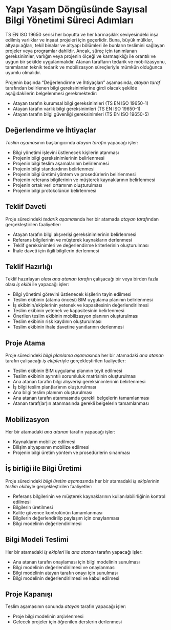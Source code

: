 # Yapı Yaşam Döngüsünde Sayısal Bilgi Yönetimi Süreci Adımları {.unnumbered}

TS EN ISO 19650 serisi her boyutta ve her karmaşıklık seviyesindeki inşa edilmiş varlıklar ve inşaat projeleri için geçerlidir. Buna, büyük mülkler, altyapı ağları, tekil binalar ve altyapı bölümleri ile bunların teslimini sağlayan projeler veya programlar dahildir. Ancak, süreç için tanımlanan gereksinimler, varlığın veya projenin ölçeği ve karmaşıklığı ile orantılı ve uygun bir şekilde uygulanmalıdır. Atanan tarafların tedarik ve mobilizasyonu, tanımlanan teknik tedarik ve mobilizasyon süreçleriyle mümkün olduğunca uyumlu olmalıdır.

Projenin başında "Değerlendirme ve İhtiyaçları" aşamasında, *atayan taraf* tarafından belirlenen bilgi gereksinimlerine girdi olacak şekilde aşağıdakilerin belgelenmesi gerekmektedir:

* Atayan tarafın kurumsal bilgi gereksinimleri (TS EN ISO 19650-1)
* Atayan tarafın varlık bilgi gereksinimleri (TS EN ISO 19650-1)
* Atayan tarafın bilgi güvenliği gereksinimleri (TS EN ISO 19650-5)

## Değerlendirme ve İhtiyaçlar

*Teslim aşaması*nın başlangıcında *atayan tarafı*n yapacağı işler:

* Bilgi yönetimi işlevini üstlenecek kişilerin atanması
* Projenin bilgi gereksinimlerinin belirlenmesi
* Projenin bilgi teslim aşamalarının belirlenmesi
* Projenin bilgi standardının belirlenmesi
* Projenin bilgi üretimi yöntem ve prosedürlerin belirlenmesi
* Projenin referans bilgilerinin ve müşterek kaynaklarının belirlenmesi
* Projenin ortak veri ortamının oluşturulması
* Projenin bilgi protokolünün belirlenmesi

## Teklif Daveti

Proje sürecindeki *tedarik aşaması*nda her bir atamada *atayan taraf*ından gerçekleştirilen faaliyetler:

* Atayan tarafın bilgi alışverişi gereksinimlerinin belirlenmesi
* Referans bilgilerinin ve müşterek kaynakların derlenmesi
* Teklif gereksinimleri ve değerlendirme kriterlerinin oluşturulması
* İhale daveti için ilgili bilgilerin derlenmesi

## Teklif Hazırlığı

Teklif hazırlayan *olası ana atanan taraf*ın çalışacağı bir veya birden fazla olası *iş ekibi* ile yapacağı işler:

* Bilgi yönetimi görevini üstlenecek kişilerin tayin edilmesi
* Teslim ekibinin (atama öncesi) BIM uygulama planının belirlenmesi
* İş ekibinin/ekiplerinin yetenek ve kapasitesinin değerlendirilmesi
* Teslim ekibinin yetenek ve kapasitesinin belirlenmesi
* Önerilen teslim ekibinin mobilizasyon planının oluşturulması
* Teslim ekibinin risk kaydının oluşturulması
* Teslim ekibinin ihale davetine yanıtlarının derlenmesi

## Proje Atama

Proje sürecindeki *bilgi planlama aşaması*nda her bir atamadaki *ana atanan* tarafın çalışacağı *iş ekipleri*yle gerçekleştirilen faaliyetler:

* Teslim ekibinin BIM uygulama planının teyit edilmesi
* Teslim ekibinin ayrıntılı sorumluluk matrisinin oluşturulması
* Ana atanan tarafın bilgi alışverişi gereksinimlerinin belirlenmesi
* İş bilgi teslim plan(lar)ının oluşturulması
* Ana bilgi teslim planının oluşturulması
* Ana atanan tarafın atanmasında gerekli belgelerin tamamlanması
* Atanan taraf(lar)ın atanmasında gerekli belgelerin tamamlanması

## Mobilizasyon

Her bir atamadaki *ana atanan* tarafın yapacağı işler:

* Kaynakların mobilize edilmesi
* Bilişim altyapısının mobilize edilmesi
* Projenin bilgi üretim yöntem ve prosedürlerin sınanması

## İş birliği ile Bilgi Üretimi

Proje sürecindeki *bilgi üretim aşaması*nda her bir atamadaki *iş ekipleri*nin *teslim ekibi*yle gerçekleştirilen faaliyetler:

* Referans bilgilerinin ve müşterek kaynaklarının kullanılabilirliğinin kontrol edilmesi
* Bilgilerin üretilmesi
* Kalite güvence kontrolünün tamamlanması
* Bilgilerin değerlendirilip paylaşım için onaylanması
* Bilgi modelinin değerlendirilmesi

## Bilgi Modeli Teslimi

Her bir atamadaki *iş ekipleri* ile *ana atanan* tarafın yapacağı işler:

* Ana atanan tarafın onaylaması için bilgi modelinin sunulması
* Bilgi modelinin değerlendirilmesi ve onaylanması
* Bilgi modelinin atayan tarafın onayı için sunulması
* Bilgi modelinin değerlendirilmesi ve kabul edilmesi

## Proje Kapanışı

Teslim aşamasının sonunda *atayan* tarafın yapacağı işler:

* Proje bilgi modelinin arşivlenmesi
* Gelecek projeler için öğrenilen derslerin derlenmesi
